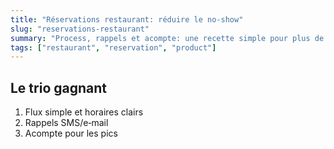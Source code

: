 ```yaml
---
title: "Réservations restaurant: réduire le no‑show"
slug: "reservations-restaurant"
summary: "Process, rappels et acompte: une recette simple pour plus de couverts."
tags: ["restaurant", "reservation", "product"]
---
```


## Le trio gagnant

1. Flux simple et horaires clairs
2. Rappels SMS/e‑mail
3. Acompte pour les pics

